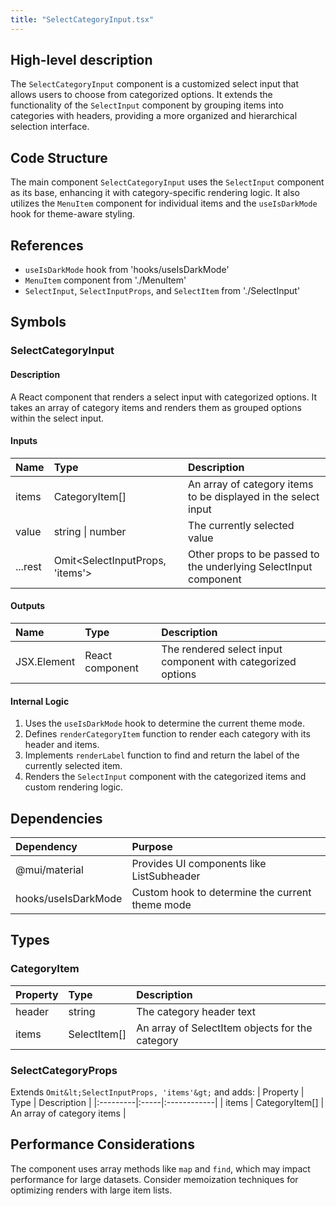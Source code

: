 ```yaml
---
title: "SelectCategoryInput.tsx"
---
```


## High-level description
The `SelectCategoryInput` component is a customized select input that allows users to choose from categorized options. It extends the functionality of the `SelectInput` component by grouping items into categories with headers, providing a more organized and hierarchical selection interface.

## Code Structure
The main component `SelectCategoryInput` uses the `SelectInput` component as its base, enhancing it with category-specific rendering logic. It also utilizes the `MenuItem` component for individual items and the `useIsDarkMode` hook for theme-aware styling.

## References
- `useIsDarkMode` hook from 'hooks/useIsDarkMode'
- `MenuItem` component from './MenuItem'
- `SelectInput`, `SelectInputProps`, and `SelectItem` from './SelectInput'

## Symbols

### SelectCategoryInput
#### Description
A React component that renders a select input with categorized options. It takes an array of category items and renders them as grouped options within the select input.

#### Inputs
| Name | Type | Description |
|:-----|:-----|:------------|
| items | CategoryItem[] | An array of category items to be displayed in the select input |
| value | string \| number | The currently selected value |
| ...rest | Omit&lt;SelectInputProps, 'items'&gt; | Other props to be passed to the underlying SelectInput component |

#### Outputs
| Name | Type | Description |
|:-----|:-----|:------------|
| JSX.Element | React component | The rendered select input component with categorized options |

#### Internal Logic
1. Uses the `useIsDarkMode` hook to determine the current theme mode.
2. Defines `renderCategoryItem` function to render each category with its header and items.
3. Implements `renderLabel` function to find and return the label of the currently selected item.
4. Renders the `SelectInput` component with the categorized items and custom rendering logic.

## Dependencies
| Dependency | Purpose |
|:-----------|:--------|
| @mui/material | Provides UI components like ListSubheader |
| hooks/useIsDarkMode | Custom hook to determine the current theme mode |

## Types
### CategoryItem
| Property | Type | Description |
|:---------|:-----|:------------|
| header | string | The category header text |
| items | SelectItem[] | An array of SelectItem objects for the category |

### SelectCategoryProps
Extends `Omit&lt;SelectInputProps, 'items'&gt;` and adds:
| Property | Type | Description |
|:---------|:-----|:------------|
| items | CategoryItem[] | An array of category items |

## Performance Considerations
The component uses array methods like `map` and `find`, which may impact performance for large datasets. Consider memoization techniques for optimizing renders with large item lists.